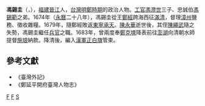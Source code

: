 {{Expand|time=2015-05-17}}
'''馮錫圭'''（{{lang-nan|'''Pâng Sek-kui'''}}，{{bd|？||？|}}），[[福建|福建]][[晉江|晉江]]人，[[台灣|台灣]][[明鄭時期|明鄭時期]]的政治人物。[[工部尚書|工官]][[馮澄世|馮澄世]]三子、忠誠伯[[馮錫範|馮錫範]]之弟。1674年（[[永曆_(南明)|永曆]]二十八年），馮錫圭從王[[鄭經|鄭經]]跨海西征[[滿清|滿清]]，督理[[漳州|漳州]]鹽務、徵收雜糧。1679年，隨鄭經敗返[[東寧_(臺灣古名)|東寧]][[承天府_(臺灣)|承天]]。[[陳永華|陳永華]]逝世後，其侄[[陳繩武|陳繩武]]隨之失勢，馮錫圭繼任[[兵部尚書|兵官]]之職。1683年，曾兩度奉[[鄭克塽|鄭克塽]]降表前往[[澎湖|澎湖]]向清朝水師提督[[施琅|施琅]]納款。降清後，編入[[漢軍正白旗|漢軍正白旗]]管束。

==參考文獻==
*《臺灣外記》
*《鄭延平開府臺灣人物志》
{{TW-stub}}
{{東寧王朝}}
[[Category:鄭氏王朝人物|F]]
[[Category:晉江人|F]]
[[Category:馮姓|S]]